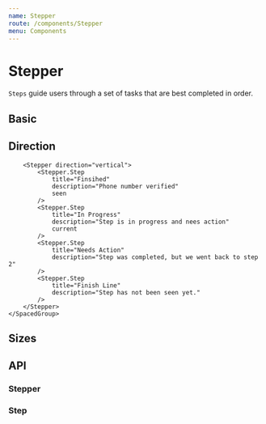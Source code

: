 ```yaml
---
name: Stepper
route: /components/Stepper
menu: Components
---
```



# Stepper

`Steps` guide users through a set of tasks that are best completed in order.

## Basic

<Playground>
  <SpacedGroup direction="vertical" xs={40}>
    <Stepper>
      <Stepper.Step title="Finsihed" description="Phone number verified" seen />
      <Stepper.Step
        title="In Progress"
        description="Step is in progress and nees action"
        current
      />
      <Stepper.Step
        title="Needs Action"
        description="Step was completed, but we went back to step 2"
      />
      <Stepper.Step
        title="Finish Line"
        description="Step has not been seen yet."
      />
    </Stepper>
    <Stepper>
      <Stepper.Step title="Step 1" description="Additional information" seen />
      <Stepper.Step
        title="Step 2"
        description="Step is in progress and nees action"
        current
      />
      <Stepper.Step
        title="Step 3"
        description="Step was completed, but we went back to step 2"
        seen
      />
      <Stepper.Step title="Step 4" description="Step has not been seen yet." />
    </Stepper>
    <Stepper>
      <Stepper.Step
        title="Step 1"
        description="Additional information"
        icon={CheckIcon}
        seen
      />
      <Stepper.Step
        title="Step 2"
        description="Step is in progress and nees action"
        icon={LoadingSpinIcon}
        current
      />
      <Stepper.Step
        title="Step 3"
        description="Step was completed, but we went back to step 2"
      />
    </Stepper>
  </SpacedGroup>
</Playground>

## Direction

<Playground>
	<SpacedGroup direction="vertical" xs={40}>

    	<Stepper direction="vertical">
    		<Stepper.Step
    			title="Finsihed"
    			description="Phone number verified"
    			seen
    		/>
    		<Stepper.Step
    			title="In Progress"
    			description="Step is in progress and nees action"
    			current
    		/>
    		<Stepper.Step
    			title="Needs Action"
    			description="Step was completed, but we went back to step 2"
    		/>
    		<Stepper.Step
    			title="Finish Line"
    			description="Step has not been seen yet."
    		/>
    	</Stepper>
    </SpacedGroup>

</Playground>

## Sizes

<Playground>
  <SpacedGroup direction="vertical" xs={40}>
    <Stepper size={24}>
      <Stepper.Step title="Finsihed" description="Phone number verified" seen />
      <Stepper.Step
        title="In Progress"
        description="Step is in progress and nees action"
        current
      />
      <Stepper.Step
        title="Needs Action"
        description="Step was completed, but we went back to step 2"
      />
      <Stepper.Step
        title="Finish Line"
        description="Step has not been seen yet."
      />
    </Stepper>
    <Stepper size={24} direction="vertical">
      <Stepper.Step
        title="Finsihed"
        description="Phone number verified"
        icon={CheckIcon}
        seen
      />
      <Stepper.Step
        title="Finished"
        description="Organization created"
        icon={CheckIcon}
        seen
      />
      <Stepper.Step
        title="Building workspace"
        description="Setting up workspace in the background"
        icon={LoadingSpinIcon}
        current
      />
    </Stepper>
  </SpacedGroup>
</Playground>

## API

### Stepper

<PropsTable of={Stepper} />

### Step

<PropsTable of={Stepper.Step} />
